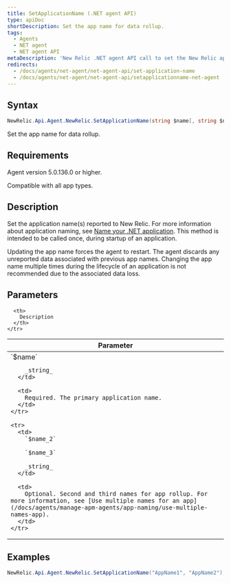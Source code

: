 ```yaml
---
title: SetApplicationName (.NET agent API)
type: apiDoc
shortDescription: Set the app name for data rollup.
tags:
  - Agents
  - NET agent
  - NET agent API
metaDescription: 'New Relic .NET agent API call to set the New Relic app name, which controls data rollup.'
redirects:
  - /docs/agents/net-agent/net-agent-api/set-application-name
  - /docs/agents/net-agent/net-agent-api/setapplicationname-net-agent
---
```


## Syntax

```cs
NewRelic.Api.Agent.NewRelic.SetApplicationName(string $name[, string $name_2, string $name_3])
```

Set the app name for data rollup.

## Requirements

Agent version 5.0.136.0 or higher.

Compatible with all app types.

## Description

Set the application name(s) reported to New Relic. For more information about application naming, see [Name your .NET application](/docs/agents/net-agent/installation-configuration/name-your-net-application). This method is intended to be called once, during startup of an application.

<Callout variant="important">
  Updating the app name forces the agent to restart. The agent discards any unreported data associated with previous app names. Changing the app name multiple times during the lifecycle of an application is not recommended due to the associated data loss.
</Callout>

## Parameters

<table>
  <thead>
    <tr>
      <th width="25%">
        Parameter
      </th>

      <th>
        Description
      </th>
    </tr>
  </thead>

  <tbody>
    <tr>
      <td>
        `$name`

        _string_
      </td>

      <td>
        Required. The primary application name.
      </td>
    </tr>

    <tr>
      <td>
        `$name_2`

        `$name_3`

        _string_
      </td>

      <td>
        Optional. Second and third names for app rollup. For more information, see [Use multiple names for an app](/docs/agents/manage-apm-agents/app-naming/use-multiple-names-app).
      </td>
    </tr>
  </tbody>
</table>

## Examples

```cs
NewRelic.Api.Agent.NewRelic.SetApplicationName("AppName1", "AppName2");
```
